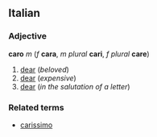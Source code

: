 ==Italian==
===Adjective===
'''caro''' ''m'' (''f'' '''cara''', ''m plural'' '''cari''', ''f plural'' '''care''')

#[[dear]] (''beloved'')
#[[dear]] (''expensive'')
#[[dear]] (''in the salutation of a letter'')

===Related terms===
*[[carissimo]]